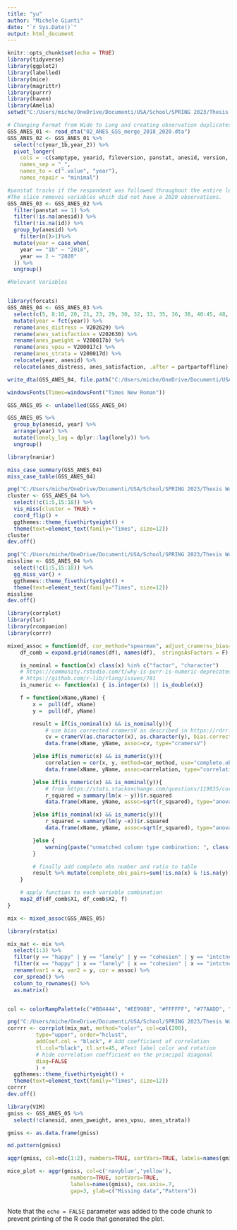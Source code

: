 ```yaml
---
title: "yu"
author: "Michele Giunti"
date: "`r Sys.Date()`"
output: html_document
---
```


```r
knitr::opts_chunk$set(echo = TRUE)
library(tidyverse)
library(ggplot2)
library(labelled)
library(mice)
library(magrittr)
library(purrr)
library(haven)
library(Amelia)
setwd("C:/Users/miche/OneDrive/Documenti/USA/School/SPRING 2023/Thesis Workshop V2/Thesis_code/Data/Wrangling")
```

```r
# Changing Format from Wide to Long and creating observation duplicates for each year
GSS_ANES_01 <- read_dta("02_ANES_GSS_merge_2018_2020.dta")
GSS_ANES_02 <- GSS_ANES_01 %>%
  select(!c(year_1b,year_2)) %>%
  pivot_longer(
    cols = -c(samptype, yearid, fileversion, panstat, anesid, version, V200001, V200017b, V200017c, V200017d, V202022, V202352, V202470, V202542, V202543, V202544, V202545, V202546, V202547, V202629, V202630, "_merge"),
    names_sep = "_",
    names_to = c(".value", "year"),
    names_repair = "minimal")

#panstat tracks if the respondent was followed throughout the entire length of the study (initial interview, 2020 and ANES addendum).
#The slice removes variables which did not have a 2020 observations.
GSS_ANES_03 <- GSS_ANES_02 %>%
  filter(panstat == 1) %>%
  filter(!is.na(anesid)) %>%
  filter(!is.na(id)) %>%
  group_by(anesid) %>%
    filter(n()>1)%>%
  mutate(year = case_when(
    year == "1b" ~ "2018",
    year == 2 ~ "2020"
  )) %>%
  ungroup()

#Relevant Variables


library(forcats)
GSS_ANES_04 <- GSS_ANES_03 %>%
  select(c(5, 8:10, 20, 21, 23, 29, 30, 32, 33, 35, 36, 38, 40:45, 48, 51, 55:64)) %>%
  mutate(year = fct(year)) %>% 
  rename(anes_distress = V202629) %>%
  rename(anes_satisfaction = V202630) %>%
  rename(anes_pweight = V200017b) %>%
  rename(anes_vpsu = V200017c) %>%
  rename(anes_strata = V200017d) %>%
  relocate(year, anesid) %>%
  relocate(anes_distress, anes_satisfaction, .after = partpartoffline)

write_dta(GSS_ANES_04, file.path("C:/Users/miche/OneDrive/Documenti/USA/School/SPRING 2023/Thesis Workshop V2/Thesis_code/Data/Analysis/03_GSS_ANES_merge.dta"))

```

```r
windowsFonts(Times=windowsFont("Times New Roman"))

GSS_ANES_05 <- unlabelled(GSS_ANES_04)

GSS_ANES_05 %>% 
  group_by(anesid, year) %>%
  arrange(year) %>%
  mutate(lonely_lag = dplyr::lag(lonely)) %>%
  ungroup()

library(naniar)

miss_case_summary(GSS_ANES_04)
miss_case_table(GSS_ANES_04)

png("C:/Users/miche/OneDrive/Documenti/USA/School/SPRING 2023/Thesis Workshop V2/Thesis_code/Data/Analysis/Tables/images/missingcluster.png", units = "in", width = 7, height = 5, res = 300)
cluster <- GSS_ANES_04 %>% 
  select(!c(1:5,15:18)) %>%
  vis_miss(cluster = TRUE) + 
  coord_flip() +
  ggthemes::theme_fivethirtyeight() +
  theme(text=element_text(family="Times", size=12))
cluster
dev.off()

png("C:/Users/miche/OneDrive/Documenti/USA/School/SPRING 2023/Thesis Workshop V2/Thesis_code/Data/Analysis/Tables/images/missline.png", units = "in", width = 7, height = 5, res = 300)
missline <- GSS_ANES_04 %>%
  select(!c(1:5,15:18)) %>%
  gg_miss_var() +
  ggthemes::theme_fivethirtyeight() +
  theme(text=element_text(family="Times", size=12))
missline
dev.off()

```

```r
library(corrplot)
library(lsr)
library(rcompanion)
library(corrr)

mixed_assoc = function(df, cor_method="spearman", adjust_cramersv_bias=TRUE){
    df_comb = expand.grid(names(df), names(df),  stringsAsFactors = F) %>% set_names("X1", "X2")

    is_nominal = function(x) class(x) %in% c("factor", "character")
    # https://community.rstudio.com/t/why-is-purr-is-numeric-deprecated/3559
    # https://github.com/r-lib/rlang/issues/781
    is_numeric <- function(x) { is.integer(x) || is_double(x)}

    f = function(xName,yName) {
        x =  pull(df, xName)
        y =  pull(df, yName)

        result = if(is_nominal(x) && is_nominal(y)){
            # use bias corrected cramersV as described in https://rdrr.io/cran/rcompanion/man/cramerV.html
            cv = cramerV(as.character(x), as.character(y), bias.correct = adjust_cramersv_bias)
            data.frame(xName, yName, assoc=cv, type="cramersV")

        }else if(is_numeric(x) && is_numeric(y)){
            correlation = cor(x, y, method=cor_method, use="complete.obs")
            data.frame(xName, yName, assoc=correlation, type="correlation")

        }else if(is_numeric(x) && is_nominal(y)){
            # from https://stats.stackexchange.com/questions/119835/correlation-between-a-nominal-iv-and-a-continuous-dv-variable/124618#124618
            r_squared = summary(lm(x ~ y))$r.squared
            data.frame(xName, yName, assoc=sqrt(r_squared), type="anova")

        }else if(is_nominal(x) && is_numeric(y)){
            r_squared = summary(lm(y ~x))$r.squared
            data.frame(xName, yName, assoc=sqrt(r_squared), type="anova")

        }else {
            warning(paste("unmatched column type combination: ", class(x), class(y)))
        }

        # finally add complete obs number and ratio to table
        result %>% mutate(complete_obs_pairs=sum(!is.na(x) & !is.na(y)), complete_obs_ratio=complete_obs_pairs/length(x)) %>% rename(x=xName, y=yName)
    }

    # apply function to each variable combination
    map2_df(df_comb$X1, df_comb$X2, f)
}

mix <- mixed_assoc(GSS_ANES_05)

library(rstatix)

mix_mat <- mix %>%
  select(1:3) %>%
  filter(y == "happy" | y == "lonely" | y == "cohesion" | y == "intctnct" | y == "partpartonline" | y == "partpartoffline"| y == "partvol"| y == "marcohab"| y == "Occ10STEM"| y == "attend4") %>%
  filter(x == "happy" | x == "lonely" | x == "cohesion" | x == "intctnct" | x == "partpartonline" | x == "partpartoffline"| x == "partvol"| x == "marcohab"| x == "Occ10STEM"| x == "attend4") %>%
  rename(var1 = x, var2 = y, cor = assoc) %>%
  cor_spread() %>%
  column_to_rownames() %>%
  as.matrix()


col <- colorRampPalette(c("#BB4444", "#EE9988", "#FFFFFF", "#77AADD", "#4477AA"))

png("C:/Users/miche/OneDrive/Documenti/USA/School/SPRING 2023/Thesis Workshop V2/Thesis_code/Data/Analysis/Tables/images/correlation.png", units = "in", width = 7, height = 5, res = 300)
corrrr <- corrplot(mix_mat, method="color", col=col(200),  
         type="upper", order="hclust", 
         addCoef.col = "black", # Add coefficient of correlation
         tl.col="black", tl.srt=45, #Text label color and rotation
         # hide correlation coefficient on the principal diagonal
         diag=FALSE 
         ) +
  ggthemes::theme_fivethirtyeight() +
  theme(text=element_text(family="Times", size=12))
corrrr
dev.off()

```

```r
library(VIM)
gmiss <- GSS_ANES_05 %>%
  select(!c(anesid, anes_pweight, anes_vpsu, anes_strata))

gmiss <- as.data.frame(gmiss)

md.pattern(gmiss)

aggr(gmiss, col=mdc(1:2), numbers=TRUE, sortVars=TRUE, labels=names(gmiss), cex.axis=.7, gap=3, ylab=c("Proportion of missingness","Missingness Pattern"))

mice_plot <- aggr(gmiss, col=c('navyblue','yellow'),
                    numbers=TRUE, sortVars=TRUE,
                    labels=names(gmiss), cex.axis=.7,
                    gap=3, ylab=c("Missing data","Pattern"))
  

```

Note that the `echo = FALSE` parameter was added to the code chunk to prevent printing of the R code that generated the plot.
